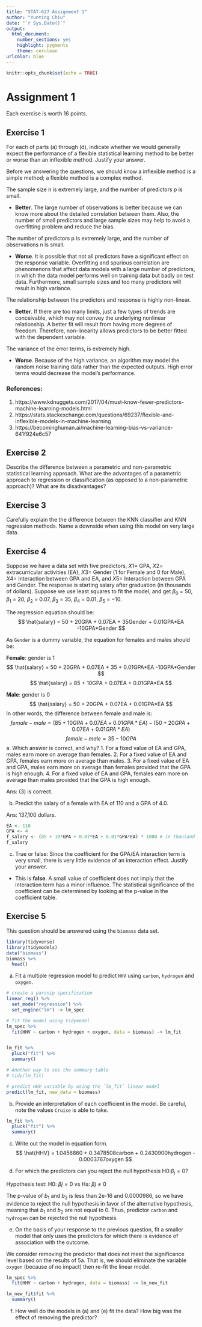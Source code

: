 ```yaml
---
title: "STAT-627 Assignment 1"
author: "Yunting Chiu"
date: "`r Sys.Date()`"
output:
  html_document: 
    number_sections: yes
    highlight: pygments
    theme: cerulean
urlcolor: blue
---
```


```r
knitr::opts_chunk$set(echo = TRUE)
```

# Assignment 1
Each exercise is worth 16 points.

## Exercise 1
For each of parts (a) through (d), indicate whether we would generally expect the performance of a flexible statistical learning method to be better or worse than an inflexible method. Justify your answer.

Before we answering the questions, we should know a inflexible method is a simple method; a flexible method is a complex method.

The sample size n is extremely large, and the number of predictors p is small.

- **Better**. The large number of observations is better because we can know more about the detailed correlation between them. Also, the number of small predictors and large sample sizes may help to avoid a overfitting problem and reduce the bias.

The number of predictors p is extremely large, and the number of observations n is small.

- **Worse**. It is possible that not all predictors have a significant effect on the response variable. Overfitting and spurious correlation are phenomenons that affect data models with a large number of predictors, in which the data model performs well on training data but badly on test data. Furthermore, small sample sizes and too many predictors will result in high variance.

The relationship between the predictors and response is highly non-linear.

- **Better**. If there are too many limits, just a few types of trends are conceivable, which may not convey the underlying nonlinear relationship. A better fit will result from having more degrees of freedom. Therefore, non-linearity allows predictors to be better fitted with the dependent variable.

The variance of the error terms, is extremely high.

- **Worse**. Because of the high variance, an algorithm may model the random noise training data rather than the expected outputs. High error terms would decrease the model's performance.

### References:
1. https://www.kdnuggets.com/2017/04/must-know-fewer-predictors-machine-learning-models.html
2. https://stats.stackexchange.com/questions/69237/flexible-and-inflexible-models-in-machine-learning
3. https://becominghuman.ai/machine-learning-bias-vs-variance-641f924e6c57

## Exercise 2
Describe the difference between a parametric and non-parametric statistical learning approach. What are the advantages of a parametric approach to regression or classification (as opposed to a non-parametric approach)? What are its disadvantages?

## Exercise 3
Carefully explain the the difference between the KNN classifier and KNN regression methods. Name a downside when using this model on very large data.



## Exercise 4
Suppose we have a data set with five predictors, $X1$= GPA, $X2$= extracurricular activities (EA), $X3$= Gender (1 for Female and 0 for Male), $X4$= Interaction between GPA and EA, and $X5$= Interaction between GPA and Gender. The response is starting salary after graduation (in thousands of dollars). Suppose we use least squares to fit the model, and get $\beta_0$ = 50, $\beta_1$ = 20, $\beta_2$ = 0.07, $\beta_3$ = 35, $\beta_4$ = 0.01, $\beta_5$ = −10.

The regression equation should be:
$$
\hat{salary} = 50 + 20GPA + 0.07EA + 35Gender + 0.01GPA*EA -10GPA*Gender
$$

As `Gender` is a dummy variable, the equation for females and males should be:

**Female**: gender is 1
$$
\hat{salary} = 50 + 20GPA + 0.07EA + 35 + 0.01GPA*EA -10GPA*Gender
$$
$$
\hat{salary} = 85 + 10GPA + 0.07EA + 0.01GPA*EA
$$

**Male**: gender is 0
$$
\hat{salary} = 50 + 20GPA + 0.07EA + 0.01GPA*EA 
$$
In other words, the difference between female and male is:
$$
female - male = (85 + 10GPA + 0.07EA + 0.01GPA*EA) - (50 + 20GPA + 0.07EA + 0.01GPA*EA)
$$
$$
female - male = 35 - 10GPA
$$
a. Which answer is correct, and why?
    1. For a fixed value of EA and GPA, males earn more on average than females.
    2. For a fixed value of EA and GPA, females earn more on average than males.
    3. For a fixed value of EA and GPA, males earn more on average than females provided that the GPA is high enough.
    4. For a fixed value of EA and GPA, females earn more on average than males provided that the GPA is high enough.

Ans: (3) is correct. 

b. Predict the salary of a female with EA of 110 and a GPA of 4.0.

Ans: 137,100 dollars.
```r
EA <- 110
GPA <- 4
f_salary <- (85 + 10*GPA + 0.07*EA + 0.01*GPA*EA) * 1000 # in thousand dollars
f_salary 
```


c. True or false: Since the coefficient for the GPA/EA interaction term is very small, there is very
little evidence of an interaction effect. Justify your answer.
- This is **false**. A small value of coefficient does not imply that the interaction term has a minor influence. The statistical significance of the coefficient can be determined by looking at the p-value in the coefficient table.


## Exercise 5
This question should be answered using the `biomass` data set.
```r
library(tidyverse)
library(tidymodels)
data("biomass")
biomass %>%
  head()
```
a. Fit a multiple regression model to predict `HHV` using `carbon`, `hydrogen` and `oxygen`.
```r
# create a parsnip specification
linear_reg() %>%
  set_mode("regression") %>%
  set_engine("lm") -> lm_spec

# fit the model using tidymodel
lm_spec %>%
  fit(HHV ~ carbon + hydrogen + oxygen, data = biomass) -> lm_fit


lm_fit %>%
  pluck("fit") %>%
  summary()

# Another way to see the summary table
# tidy(lm_fit)

# predict HHV variable by using the `lm_fit` linear model
predict(lm_fit, new_data = biomass) 
```

b. Provide an interpretation of each coefficient in the model. Be careful, note the values `Cruise` is able to take.
```r
lm_fit %>%
  pluck("fit") %>%
  summary()
```

c. Write out the model in equation form.
$$
\hat{HHV} = 1.0456860 + 0.3478508carbon + 0.2430900hydrogen - 0.0003767oxygen
$$

d. For which the predictors can you reject the null hypothesis H0:$\beta_j = 0$?

Hypothesis test: H0: $\beta j=0$ vs Ha: $\beta j \neq{0}$

The p-value of $b_1$ and $b_2$ is less than 2e-16 and 0.0000986, so we have evidence to reject the null hypothesis in favor of the alternative hypothesis, meaning that $b_1$ and $b_2$ are not equal to 0. Thus, predictor `carbon` and `hydrogen` can be rejected the null hypothesis. 

e. On the basis of your response to the previous question, fit a smaller model that only uses the predictors for which there is evidence of association with the outcome.

We consider removing the predictor that does not meet the significance level based on the results of 5a. That is, we should eliminate the variable `oxygen` (because of no impact) then re-fit the linear model. 
```r
lm_spec %>%
  fit(HHV ~ carbon + hydrogen, data = biomass) -> lm_new_fit

lm_new_fit$fit %>%
  summary()
```

f. How well do the models in (a) and (e) fit the data? How big was the effect of removing the predictor?

